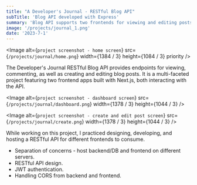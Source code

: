 ```yaml
---
title: "A Developer's Journal - RESTful Blog API"
subTitle: 'Blog API developed with Express'
summary: 'Blog API supports two frontends for viewing and editing posts'
image: '/projects/journal_1.png'
date: '2023-7-1'
---
```


<Image
  alt={`project screenshot - home screen`}
  src={`/projects/journal/home.png`}
  width={1384 / 3}
  height={1084 / 3}
  priority
/>

The Developer's Journal RESTful Blog API provides endpoints for viewing, commenting, as well as creating and editing blog posts. 
It is a multi-faceted project featuring two frontend apps built with Next.js, both interacting with the API. 

<Image
  alt={`project screenshot - dashboard screen`}
  src={`/projects/journal/dashboard.png`}
  width={1378 / 3}
  height={1044 / 3}
/>

<Image
  alt={`project screenshot - create and edit post screen`}
  src={`/projects/journal/create.png`}
  width={1378 / 3}
  height={1044 / 3}
/>

While working on this project, I practiced designing, developing, and hosting a RESTful API for different frontends to consume.

- Separation of concerns - host backend/DB and frontend on different servers.
- RESTful API design.
- JWT authentication.
- Handling CORS from backend and frontend.

